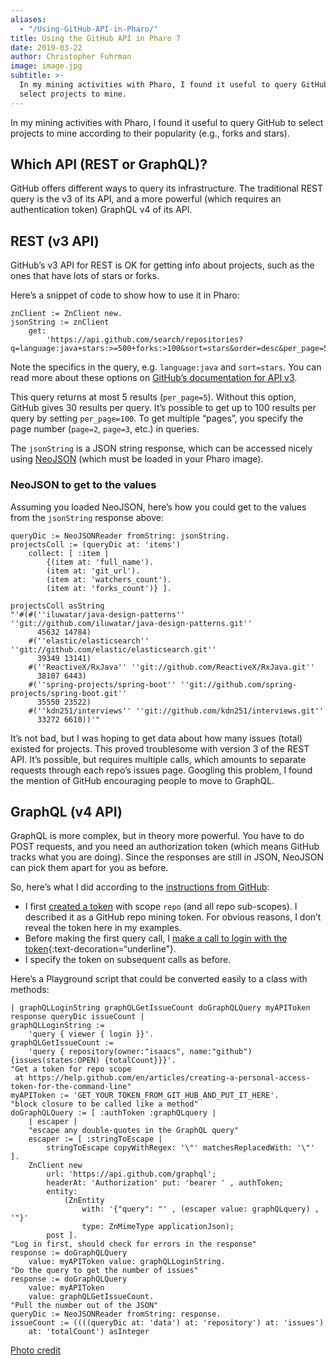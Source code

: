 ```yaml
---
aliases: 
  - "/Using-GitHub-API-in-Pharo/"
title: Using the GitHub API in Pharo 7
date: 2019-03-22
author: Christopher Fuhrman
image: image.jpg
subtitle: >-
  In my mining activities with Pharo, I found it useful to query GitHub to
  select projects to mine.
---
```


In my mining activities with Pharo, I found it useful to query GitHub to select projects to mine according to their popularity (e.g., forks and stars).

## Which API (REST or GraphQL)?

GitHub offers different ways to query its infrastructure. The traditional REST query is the v3 of its API, and a more powerful (which requires an authentication token) GraphQL v4 of its API.

## REST (v3 API) 

GitHub's v3 API for REST is OK for getting info about projects, such as the ones that have lots of stars or forks. 

Here's a snippet of code to show how to use it in Pharo:

```smalltalk
znClient := ZnClient new.
jsonString := znClient
    get:
        'https://api.github.com/search/repositories?q=language:java+stars:>=500+forks:>100&sort=stars&order=desc&per_page=5'.
```

::: {.callout-note}
Note the specifics in the query, e.g. `language:java` and `sort=stars`. You can read more about these options on [GitHub's documentation for API v3](https://developer.github.com/v3/).
:::

::: {.callout-warning}
This query returns at most 5 results (`per_page=5`). Without this option, GitHub gives 30 results per query. It's possible to get up to 100 results per query by setting `per_page=100`. To get multiple "pages", you specify the page number (`page=2`, `page=3`, etc.) in queries.
:::

The `jsonString` is a JSON string response, which can be accessed nicely using [NeoJSON](https://github.com/svenvc/NeoJSON) (which must be loaded in your Pharo image).

### NeoJSON to get to the values

Assuming you loaded NeoJSON, here's how you could get to the values from the `jsonString` response above:

```smalltalk
queryDic := NeoJSONReader fromString: jsonString.
projectsColl := (queryDic at: 'items')
    collect: [ :item | 
        {(item at: 'full_name').
        (item at: 'git_url').
        (item at: 'watchers_count').
        (item at: 'forks_count')} ].

projectsColl asString
"'#(#(''iluwatar/java-design-patterns'' ''git://github.com/iluwatar/java-design-patterns.git''
      45632 14784)
    #(''elastic/elasticsearch'' ''git://github.com/elastic/elasticsearch.git''
      39349 13141)
    #(''ReactiveX/RxJava'' ''git://github.com/ReactiveX/RxJava.git''
      38107 6443)
    #(''spring-projects/spring-boot'' ''git://github.com/spring-projects/spring-boot.git''
      35550 23522)
    #(''kdn251/interviews'' ''git://github.com/kdn251/interviews.git''
      33272 6610))'"
```

It's not bad, but I was hoping to get data about how many issues (total) existed for projects. This proved troublesome with version 3 of the REST API. It's possible, but requires multiple calls, which amounts to separate requests through each repo's issues page. Googling this problem, I found the mention of GitHub encouraging people to move to GraphQL.

## GraphQL (v4 API)

GraphQL is more complex, but in theory more powerful. You have to do POST requests, and you need an authorization token (which means GitHub tracks what you are doing). Since the responses are still in JSON, NeoJSON can pick them apart for you as before.

So, here's what I did according to the [instructions from GitHub](https://developer.github.com/v4/guides/forming-calls/):

- I first [created a token](https://help.github.com/en/articles/creating-a-personal-access-token-for-the-command-line) with scope `repo` (and all repo sub-scopes). I described it as a GitHub repo mining token. For obvious reasons, I don't reveal the token here in my examples.
- Before making the first query call, I [make a call to login with the token](https://developer.github.com/v4/guides/forming-calls/#communicating-with-graphql){:text-decoration="underline"}.
- I specify the token on subsequent calls as before.

Here's a Playground script that could be converted easily to a class with methods:

```smalltalk
| graphQLLoginString graphQLGetIssueCount doGraphQLQuery myAPIToken response queryDic issueCount |
graphQLLoginString :=
    'query { viewer { login }}'.
graphQLGetIssueCount :=
    'query { repository(owner:"isaacs", name:"github") {issues(states:OPEN) {totalCount}}}'.
"Get a token for repo scope
 at https://help.github.com/en/articles/creating-a-personal-access-token-for-the-command-line"
myAPIToken := 'GET_YOUR_TOKEN_FROM_GIT_HUB_AND_PUT_IT_HERE'.
"block closure to be called like a method"
doGraphQLQuery := [ :authToken :graphQLquery | 
    | escaper |
    "escape any double-quotes in the GraphQL query"
    escaper := [ :stringToEscape | 
        stringToEscape copyWithRegex: '\"' matchesReplacedWith: '\"' ].
    ZnClient new
        url: 'https://api.github.com/graphql';
        headerAt: 'Authorization' put: 'bearer ' , authToken;
        entity:
            (ZnEntity
                with: '{"query": "' , (escaper value: graphQLquery) , '"}'
                type: ZnMimeType applicationJson);
        post ].
"Log in first, should check for errors in the response"
response := doGraphQLQuery
    value: myAPIToken value: graphQLLoginString.
"Do the query to get the number of issues"
response := doGraphQLQuery
    value: myAPIToken
    value: graphQLGetIssueCount.
"Pull the number out of the JSON"
queryDic := NeoJSONReader fromString: response.
issueCount := ((((queryDic at: 'data') at: 'repository') at: 'issues')
    at: 'totalCount') asInteger
```

[Photo credit](https://pixabay.com/photos/fork-cutlery-metal-metal-fork-2390507/)

